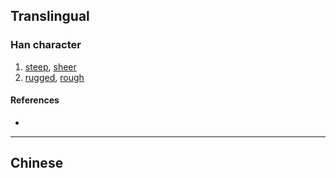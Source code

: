 {{also|嶇}}
{{character info}}
==Translingual==

===Han character===
{{Han char|rn=46|rad=山|as=04|sn=7|four=|canj=USK|ids=⿰山区}}

# [[steep]], [[sheer]]
# [[rugged]], [[rough]]

====References====
* {{Han ref|kx=0308.331|hdz=10762.140|uh=5C96|ud=23702}}

----

==Chinese==
{{zh-see|嶇}}